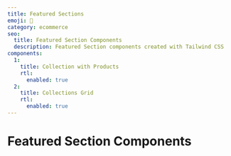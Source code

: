 ```yaml
---
title: Featured Sections
emoji: 🌟
category: ecommerce
seo:
  title: Featured Section Components
  description: Featured Section components created with Tailwind CSS
components:
  1:
    title: Collection with Products
    rtl:
      enabled: true
  2:
    title: Collections Grid
    rtl:
      enabled: true
---
```


# Featured Section Components

<List
  componentsData={componentsArray}
  componentContainer={componentContainer}
/>
